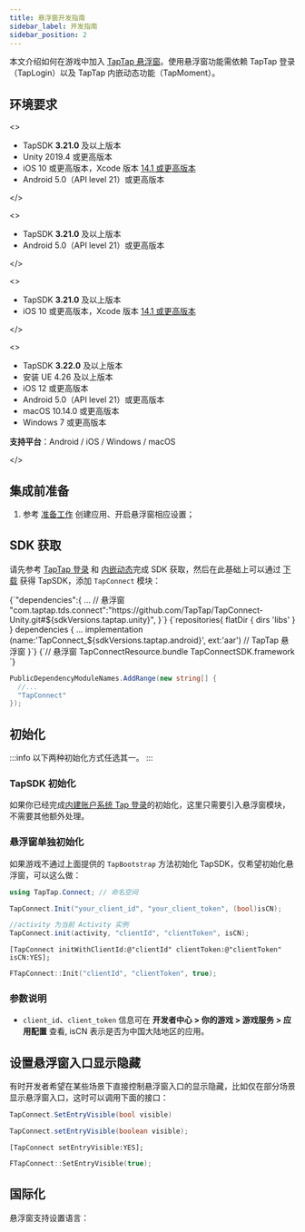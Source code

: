 ```yaml
---
title: 悬浮窗开发指南
sidebar_label: 开发指南
sidebar_position: 2
---
```



本文介绍如何在游戏中加入 [TapTap 悬浮窗](/sdk/embedded-moments/features/)。使用悬浮窗功能需依赖 TapTap 登录（TapLogin）以及 TapTap 内嵌动态功能（TapMoment）。

## 环境要求

<MultiLang kind="ue">

<>

- TapSDK **3.21.0** 及以上版本
- Unity 2019.4 或更高版本
- iOS 10 或更高版本，Xcode 版本 [14.1 或更高版本](https://developer.apple.com/news/?id=jd9wcyov)
- Android 5.0（API level 21）或更高版本

</>

<>

- TapSDK **3.21.0** 及以上版本
- Android 5.0（API level 21）或更高版本

</>

<>

- TapSDK **3.21.0** 及以上版本
- iOS 10 或更高版本，Xcode 版本 [14.1 或更高版本](https://developer.apple.com/news/?id=jd9wcyov)

</>

<>

- TapSDK **3.22.0** 及以上版本
- 安装 UE 4.26 及以上版本
- iOS 12 或更高版本
- Android 5.0（API level 21）或更高版本
- macOS 10.14.0 或更高版本
- Windows 7 或更高版本

**支持平台**：Android / iOS / Windows / macOS

</>

</MultiLang>

## 集成前准备

1. 参考 [准备工作](/sdk/start/get-ready/) 创建应用、开启悬浮窗相应设置；

## SDK 获取


请先参考 [TapTap 登录](/sdk/taptap-login/guide/start/#sdk-获取) 和 [内嵌动态](/sdk/embedded-moments/guide/##sdk-获取)完成 SDK 获取，然后在此基础上可以通过 [下载](/tap-download) 获得 TapSDK，添加 `TapConnect` 模块：  

<MultiLang kind="ue">

<CodeBlock className="json">
  {`"dependencies":{
  ...
  // 悬浮窗
  "com.taptap.tds.connect":"https://github.com/TapTap/TapConnect-Unity.git#${sdkVersions.taptap.unity}",
}`}
</CodeBlock>

<CodeBlock className="groovy">
  {`repositories{  
    flatDir {  
        dirs 'libs'  
    }  
}  
dependencies {  
    ... 
    implementation (name:'TapConnect_${sdkVersions.taptap.android}', ext:'aar') // TapTap 悬浮窗
}`}
</CodeBlock>

<CodeBlock className="objectivec">
  {`// 悬浮窗
TapConnectResource.bundle
TapConnectSDK.framework
`}
</CodeBlock>

```cs
PublicDependencyModuleNames.AddRange(new string[] { 
  //...
  "TapConnect"
});
```

</MultiLang>

## 初始化

:::info
以下两种初始化方式任选其一。
:::

### TapSDK 初始化

如果你已经完成[内建账户系统 Tap 登录](/sdk/taptap-login/guide/start/#sdk-初始化)的初始化，这里只需要引入悬浮窗模块，不需要其他额外处理。

### 悬浮窗单独初始化

如果游戏不通过上面提供的 `TapBootstrap` 方法初始化 TapSDK，仅希望初始化悬浮窗，可以这么做：

<MultiLang kind="ue">

```cs
using TapTap.Connect; // 命名空间

TapConnect.Init("your_client_id", "your_client_token", (bool)isCN);
```

```java
//activity 为当前 Activity 实例
TapConnect.init(activity, "clientId", "clientToken", isCN);
```

```objc
[TapConnect initWithClientId:@"clientId" clientToken:@"clientToken" isCN:YES];
```

```cpp
FTapConnect::Init("clientId", "clientToken", true);
```

</MultiLang>

### 参数说明

* `client_id`、`client_token` 信息可在 **开发者中心 > 你的游戏 > 游戏服务 > 应用配置** 查看, isCN 表示是否为中国大陆地区的应用。

## 设置悬浮窗入口显示隐藏

有时开发者希望在某些场景下直接控制悬浮窗入口的显示隐藏，比如仅在部分场景显示悬浮窗入口，这时可以调用下面的接口：

<MultiLang kind="ue">

```cs
TapConnect.SetEntryVisible(bool visible)
```

```java
TapConnect.setEntryVisible(boolean visible);
```

```objc
[TapConnect setEntryVisible:YES];
```

```cpp
FTapConnect::SetEntryVisible(true);
```

</MultiLang>

## 国际化

悬浮窗支持设置语言：

<Languages kind="ue" />